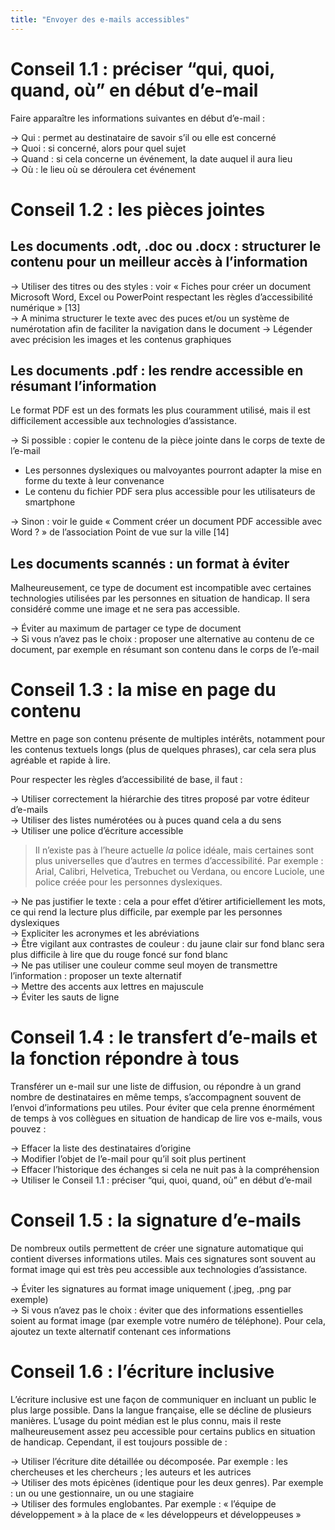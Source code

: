 ```yaml
---
title: "Envoyer des e-mails accessibles"
---
```


# Conseil 1.1 : préciser "qui, quoi, quand, où" en début d'e-mail

Faire apparaître les informations suivantes en début d’e-mail :

&rarr; Qui : permet au destinataire de savoir s’il ou elle est concerné </br>
&rarr; Quoi : si concerné, alors pour quel sujet </br>
&rarr; Quand : si cela concerne un événement, la date auquel il aura lieu </br>
&rarr; Où : le lieu où se déroulera cet événement </br>

# Conseil 1.2 : les pièces jointes

## Les documents .odt, .doc ou .docx : structurer le contenu pour un meilleur accès à l’information

&rarr; Utiliser des titres ou des styles : voir « Fiches pour créer un document Microsoft Word, Excel ou PowerPoint respectant les règles d’accessibilité numérique » [13] <!-- ref 13 --> </br>
&rarr;	A minima structurer le texte avec des puces et/ou un système de numérotation afin de faciliter la navigation dans le document
&rarr;	Légender avec précision les images et les contenus graphiques

## Les documents .pdf : les rendre accessible en résumant l'information 

Le format PDF est un des formats les plus couramment utilisé, mais il est difficilement accessible aux technologies d’assistance.

&rarr; Si possible : copier le contenu de la pièce jointe dans le corps de texte de l’e-mail

- Les personnes dyslexiques ou malvoyantes pourront adapter la mise en forme du texte à leur convenance
- Le contenu du fichier PDF sera plus accessible pour les utilisateurs de smartphone

&rarr; Sinon : voir le guide « Comment créer un document PDF accessible avec Word ? » de l’association Point de vue sur la ville [14] <!-- lien page -->

## Les documents scannés : un format à éviter

Malheureusement, ce type de document est incompatible avec certaines technologies utilisées par les personnes en situation de handicap. Il sera considéré comme une image et ne sera pas accessible.

&rarr;	Éviter au maximum de partager ce type de document </br>
&rarr;	Si vous n’avez pas le choix : proposer une alternative au contenu de ce document, par exemple en résumant son contenu dans le corps de l’e-mail

# Conseil 1.3 : la mise en page du contenu

Mettre en page son contenu présente de multiples intérêts, notamment pour les contenus textuels longs (plus de quelques phrases), car cela sera plus agréable et rapide à lire. 

Pour respecter les règles d’accessibilité de base, il faut : 

&rarr;	Utiliser correctement la hiérarchie des titres proposé par votre éditeur d’e-mails </br>
&rarr;	Utiliser des listes numérotées ou à puces quand cela a du sens </br>
&rarr;	Utiliser une police d’écriture accessible </br>

> Il n’existe pas à l’heure actuelle *la* police idéale, mais certaines sont plus universelles que d’autres en termes d’accessibilité. Par exemple : Arial, Calibri, Helvetica, Trebuchet ou Verdana, ou encore Luciole, une police créée pour les personnes dyslexiques.

&rarr;	Ne pas justifier le texte : cela a pour effet d’étirer artificiellement les mots, ce qui rend la lecture plus difficile, par exemple par les personnes dyslexiques </br>
&rarr;	Expliciter les acronymes et les abréviations </br>
&rarr;	Être vigilant aux contrastes de couleur : du jaune clair sur fond blanc sera plus difficile à lire que du rouge foncé sur fond blanc </br>
&rarr;	Ne pas utiliser une couleur comme seul moyen de transmettre l’information : proposer un texte alternatif </br>
&rarr;	Mettre des accents aux lettres en majuscule </br>
&rarr;	Éviter les sauts de ligne </br>

# Conseil 1.4 : le transfert d’e-mails et la fonction répondre à tous

Transférer un e-mail sur une liste de diffusion, ou répondre à un grand nombre de destinataires en même temps, s’accompagnent souvent de l’envoi d’informations peu utiles. Pour éviter que cela prenne énormément de temps à vos collègues en situation de handicap de lire vos e-mails, vous pouvez :

&rarr;	Effacer la liste des destinataires d’origine </br>
&rarr;	Modifier l’objet de l’e-mail pour qu’il soit plus pertinent </br>
&rarr;	Effacer l’historique des échanges si cela ne nuit pas à la compréhension </br>
&rarr;	Utiliser le Conseil 1.1 : préciser "qui, quoi, quand, où" en début d’e-mail </br>

# Conseil 1.5 : la signature d’e-mails

De nombreux outils permettent de créer une signature automatique qui contient diverses informations utiles. Mais ces signatures sont souvent au format image qui est très peu accessible aux technologies d’assistance. 

&rarr;	Éviter les signatures au format image uniquement (.jpeg, .png par exemple) </br>
&rarr;	Si vous n’avez pas le choix : éviter que des informations essentielles soient au format image (par exemple votre numéro de téléphone). Pour cela, ajoutez un texte alternatif contenant ces informations </br>

# Conseil 1.6 : l’écriture inclusive 

L’écriture inclusive est une façon de communiquer en incluant un public le plus large possible. Dans la langue française, elle se décline de plusieurs manières. L’usage du point médian est le plus connu, mais il reste malheureusement assez peu accessible pour certains publics en situation de handicap. Cependant, il est toujours possible de :

&rarr;	Utiliser l’écriture dite détaillée ou décomposée. Par exemple : les chercheuses et les chercheurs ; les auteurs et les autrices </br>
&rarr;	Utiliser des mots épicènes (identique pour les deux genres). Par exemple : un ou une gestionnaire, un ou une stagiaire </br>
&rarr;	Utiliser des formules englobantes. Par exemple : « l’équipe de développement » à la place de « les développeurs et développeuses » </br>




